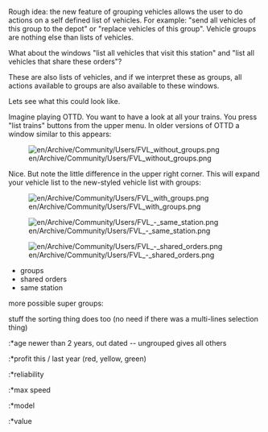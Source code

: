 Rough idea: the new feature of grouping vehicles allows the user to do actions on a self defined list of vehicles. For example: "send all vehicles of this group to the depot" or "replace vehicles of this group". Vehicle groups are nothing else than lists of vehicles.

What about the windows "list all vehicles that visit this station" and "list all vehicles that share these orders"?

These are also lists of vehicles, and if we interpret these as groups, all actions available to groups are also available to these windows.

Lets see what this could look like.

Imagine playing OTTD. You want to have a look at all your trains. You press "list trains" buttons from the upper menu. In older versions of OTTD a window similar to this appears:

[[File:en/Archive/Community/Users/FVL without groups.png]]

Nice. But note the little difference in the upper right corner. This will expand your vehicle list to the new-styled vehicle list with groups:

[[File:en/Archive/Community/Users/FVL with groups.png]]



[[File:en/Archive/Community/Users/FVL - same station.png]]

[[File:en/Archive/Community/Users/FVL - shared orders.png]]

*groups
*shared orders
*same station

more possible super groups:

stuff the sorting thing does too (no need if there was a multi-lines selection thing)
:*age newer than 2 years, out dated -- ungrouped gives all others
:*profit this / last year (red, yellow, green)
:*reliability
:*max speed
:*model
:*value